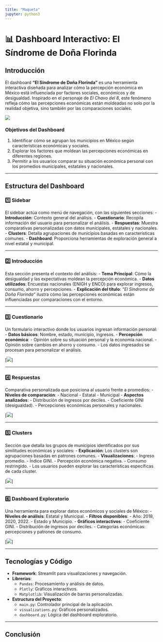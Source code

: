 ```yaml
---
title: "Maqueta"
jupyter: python3
---
```

# 📊 Dashboard Interactivo: El Síndrome de Doña Florinda

## Introducción
El dashboard **"El Síndrome de Doña Florinda"** es una herramienta interactiva diseñada para analizar cómo la percepción económica en México está influenciada por factores sociales, económicos y de desigualdad. Inspirado en el personaje de *El Chavo del 8*, este fenómeno refleja cómo las percepciones económicas están moldeadas no solo por la realidad objetiva, sino también por las comparaciones sociales.

[![](img/Intro.png){fig-align="center"}](https://dashboard-dona-florinda.streamlit.app/)

### Objetivos del Dashboard
1. Identificar cómo se agrupan los municipios en México según características económicas y sociales.
2. Explorar los factores que moldean las percepciones económicas en diferentes regiones.
3. Permitir a los usuarios comparar su situación económica personal con los promedios municipales, estatales y nacionales.

---

## Estructura del Dashboard
### 1️⃣ Sidebar
El sidebar actúa como menú de navegación, con las siguientes secciones:
- **Introducción**: Contexto general del análisis.
- **Cuestionario**: Recopila información del usuario para personalizar el análisis.
- **Respuestas**: Muestra comparativas personalizadas con datos municipales, estatales y nacionales.
- **Clusters**: Detalla agrupaciones de municipios basadas en características comunes.
- **Dashboard**: Proporciona herramientas de exploración general a nivel estatal y municipal.

---

### 2️⃣ Introducción
Esta sección presenta el contexto del análisis:
- **Tema Principal**: Cómo la desigualdad y las expectativas moldean la percepción económica.
- **Datos utilizados**: Encuestas nacionales (ENIGH y ENCO) para explorar ingresos, consumo, ahorro y percepciones.
- **Explicación del título**: *"El Síndrome de Doña Florinda"* ilustra cómo las percepciones económicas están influenciadas por comparaciones con el entorno.

---

### 3️⃣ Cuestionario
Un formulario interactivo donde los usuarios ingresan información personal:
- **Datos básicos**: Nombre, estado, municipio, ingresos.
- **Percepción económica**:
  - Opinión sobre su situación personal y la economía nacional.
  - Opinión sobre cambios en ahorro y consumo.
- Los datos ingresados se procesan para personalizar el análisis.

[![](img/Cuestionario.png){fig-align="center"}]

---

### 4️⃣ Respuestas
Comparativa personalizada que posiciona al usuario frente a promedios:
- **Niveles de comparación**:
  - Nacional
  - Estatal
  - Municipal
- **Aspectos analizados**:
  - Distribución de ingresos por deciles.
  - Coeficiente GINI (desigualdad).
  - Percepciones económicas personales y nacionales.

[![](img/Respuestas.png){fig-align="center"}]

---

### 5️⃣ Clusters
Sección que detalla los grupos de municipios identificados por sus similitudes económicas y sociales:
- **Explicación**: Los clusters son agrupaciones basadas en patrones comunes.
- **Visualizaciones**:
  - Ingreso promedio.
  - Índice GINI.
  - Percepción económica negativa.
  - Consumo restringido.
- Los usuarios pueden explorar las características específicas de cada cluster.

[![](img/Cluster.png){fig-align="center"}]

---

### 6️⃣ Dashboard Exploratorio
Una herramienta para explorar datos económicos y sociales de México:
- **Niveles de análisis**: Estatal y Municipal.
- **Filtros disponibles**:
  - Año: 2018, 2020, 2022.
  - Estado y Municipio.
- **Gráficos interactivos**:
  - Coeficiente GINI.
  - Distribución de ingresos por deciles.
  - Categorías económicas: percepciones y patrones de consumo.

[![](img/DashboardImg.png){fig-align="center"}]

---

## Tecnologías y Código
- **Framework**: Streamlit para visualizaciones y navegación.
- **Librerías**:
  - `Pandas`: Procesamiento y análisis de datos.
  - `Plotly`: Gráficos interactivos.
  - `Matplotlib`: Visualización de barras personalizadas.
- **Estructura del Proyecto**:
  - `main.py`: Controlador principal de la aplicación.
  - `visualizations.py`: Gráficos personalizados.
  - `dashboard.py`: Lógica del dashboard exploratorio.

---

## Conclusión
